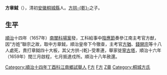 '''方章鉞'''（{{bd|？||？||catIdx=F方}}），清初[[安徽|安徽]][[桐城縣|桐城縣]]人。[[方拱乾|方拱-{乾}-]]之子。

==生平==
[[順治|順治]]十四年（1657年）[[丁酉科場案|南闈科場案]]發，工科給事中[[陰應節|陰應節]]奏參江南主考官方猷，因“方姓”聯宗之故，取中方章鉞，順治皇帝下今徹查，主考官[[方猶|方猶]]、[[錢開宗|錢開宗]]等十八人處死，責打章鉞四十大板，其父方拱-{乾}-受牽連，舉家徙[[寧古塔|寧古塔]]，順治十六年（1659年）閏三月啟程，七月抵達戍所。順治十八年赦還。

{{順治丁酉科場案}}
{{清朝人物小作品}}
{{DEFAULTSORT:Fang方}}
[[Category:順治十四年丁酉科江南鄉試舉人|Category:順治十四年丁酉科江南鄉試舉人]]
[[Category:被流放者|F方]]
[[Category:桐城人|F方]]
[[Category:方姓|Z章]]
[[Category:桐城方氏|Category:桐城方氏]]